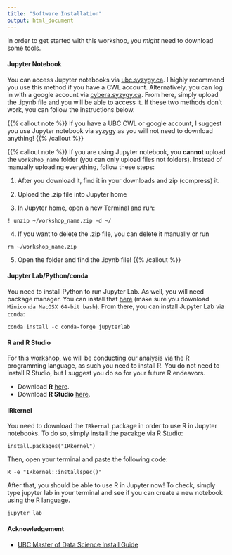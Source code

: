 ```yaml
---
title: "Software Installation"
output: html_document
---
```


In order to get started with this workshop, you *might* need to download some tools. 

#### Jupyter Notebook
You can access Jupyter notebooks via [ubc.syzygy.ca](https://ubc.syzygy.ca/). I highly recommend you use this method if you have a CWL account. Alternatively, you can log in with a google account via [cybera.syzygy.ca](https://cybera.syzygy.ca/). From here, simply upload the .ipynb file and you will be able to access it. If these two methods don't work, you can follow the instructions below.


{{% callout note %}}
If you have a UBC CWL or google account, I suggest you use Jupyter notebook via syzygy as you will not need to download anything!
{{% /callout %}}

{{% callout note %}}
If you are using Jupyter notebook, you __cannot__ upload the `workshop_name` folder (you can only upload files not folders). Instead of manually uploading everything,  follow these steps:

1. After you download it, find it in your downloads and zip (compress) it.

2. Upload the .zip file into Jupyter home

3. In Jupyter home, open a new Terminal and run:

``` 
! unzip ~/workshop_name.zip -d ~/
```
4. If you want to delete the .zip file, you can delete it manually or run 

```
rm ~/workshop_name.zip
```

5. Open the folder and find the .ipynb file!
{{% /callout %}}

#### Jupyter Lab/Python/conda
You need to install Python to run Jupyter Lab. As well, you will need package manager. You can install that [here](https://docs.conda.io/en/latest/miniconda.html) (make sure you download `Miniconda MacOSX 64-bit bash`). From there, you can install Jupyter Lab via `conda`:

```
conda install -c conda-forge jupyterlab
```
#### R and R Studio
For this workshop, we will be conducting our analysis via the R programming language, as such you need to install R. You do not need to install R Studio, but I suggest you do so for your future R endeavors. 

* Download __R__ [here](https://mirror.rcg.sfu.ca/mirror/CRAN/). 
* Download __R Studio__ [here](https://rstudio.com/products/rstudio/download/). 

#### IRkernel
You need to download the `IRkernal` package in order to use R in Jupyter notebooks. To do so, simply install the pacakge via R Studio:

```
install.packages("IRkernel")
```

Then, open your terminal and paste the following code:

```
R -e "IRkernel::installspec()"
```

After that, you should be able to use R in Jupyter now! To check, simply type jupyter lab in your terminal and see if you can create a new notebook using the R language. 

```
jupyter lab
```

#### Acknowledgement
* [UBC Master of Data Science Install Guide](https://ubc-mds.github.io/resources_pages/installation_instructions/)






